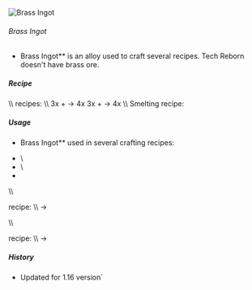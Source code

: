 ![Brass Ingot](/mods/techreborn/brass_ingot.png)

###### Brass Ingot

- Brass Ingot** is an alloy used to craft several recipes. Tech
        Reborn doesn\'t have brass ore.

##### Recipe


<Recipe recipe=" input techreborn:brass_nugget techreborn:brass_nugget
techreborn:brass_nugget input techreborn:brass_nugget
techreborn:brass_nugget techreborn:brass_nugget input
techreborn:brass_nugget techreborn:brass_nugget techreborn:brass_nugget
output techreborn:brass_ingot "/> <Recipe recipe="
input air air air input air techreborn:brass_storage_block air input air
air air output techreborn:brass_ingot,9 "/> \\\\
<Mcitem id="techreborn:alloy_smelter"/> recipes:
\\\\ 3x<Mcitem id="techreborn:copper_ingot"/> +
<Mcitem id="techreborn:zinc_ingot"/> -\> 4x
<Mcitem id="techreborn:brass_ingot"/>
3x<Mcitem id="techreborn:copper_dust"/> +
<Mcitem id="techreborn:zinc_dust"/> -\> 4x
<Mcitem id="techreborn:brass_ingot"/> \\\\
Smelting recipe: <Recipe recipe=" size 1x1 input techreborn:brass_dust
output techreborn:brass_ingot tool techreborn:iron_furnace
"/>

##### Usage

- Brass Ingot** used in several crafting recipes:

* <Mcitem id="techreborn:brass_nugget"/>\
* <Mcitem id="techreborn:brass_storage_block"/>\
* <Mcitem id="techreborn:mixed_metal_ingot"/>

\\\\

<Mcitem id="techreborn:compressor"/> recipe: \\\\
<Mcitem id="techreborn:brass_ingot"/> -\>
<Mcitem id="techreborn:brass_plate"/>

\\\\

<Mcitem id="techreborn:grinder"/> recipe: \\\\
<Mcitem id="techreborn:brass_ingot"/> -\>
<Mcitem id="techreborn:brass_dust"/>

##### History

* Updated for 1.16 version`
